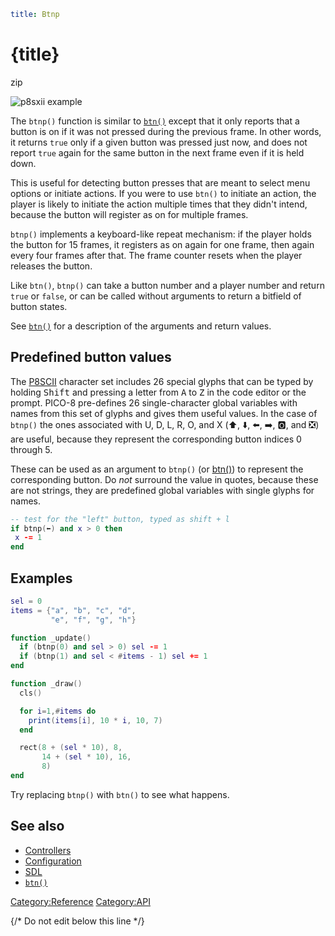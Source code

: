 ```yaml
title: Btnp
```

# {title}

zip

![p8sxii example](./p8scii-example.webp)

The `btnp()` function is similar to [`btn()`](Btn "wikilink") except
that it only reports that a button is on if it was not pressed during
the previous frame. In other words, it returns `true` only if a given
button was pressed just now, and does not report `true` again for the
same button in the next frame even if it is held down.

This is useful for detecting button presses that are meant to select
menu options or initiate actions. If you were to use `btn()` to initiate
an action, the player is likely to initiate the action multiple times
that they didn't intend, because the button will register as on for
multiple frames.

`btnp()` implements a keyboard-like repeat mechanism: if the player
holds the button for 15 frames, it registers as on again for one frame,
then again every four frames after that. The frame counter resets when
the player releases the button.

Like `btn()`, `btnp()` can take a button number and a player number and
return `true` or `false`, or can be called without arguments to return a
bitfield of button states.

See [`btn()`](Btn "wikilink") for a description of the arguments and
return values.

## Predefined button values

The [P8SCII](P8SCII "wikilink") character set includes 26 special glyphs
that can be typed by holding <kbd>Shift</kbd> and pressing a letter from
<kbd>A</kbd> to <kbd>Z</kbd> in the code editor or the prompt. PICO-8
pre-defines 26 single-character global variables with names from this
set of glyphs and gives them useful values. In the case of `btnp()` the
ones associated with U, D, L, R, O, and X (⬆️, ⬇️, ⬅️, ➡️, 🅾️, and ❎)
are useful, because they represent the corresponding button indices 0
through 5.

These can be used as an argument to `btnp()` (or
[btn()](Btn "wikilink")) to represent the corresponding button. Do *not*
surround the value in quotes, because these are not strings, they are
predefined global variables with single glyphs for names.

``` lua
-- test for the "left" button, typed as shift + l
if btnp(⬅️) and x > 0 then
 x -= 1
end
```

## Examples

``` lua
sel = 0
items = {"a", "b", "c", "d",
         "e", "f", "g", "h"}

function _update()
  if (btnp(0) and sel > 0) sel -= 1
  if (btnp(1) and sel < #items - 1) sel += 1
end

function _draw()
  cls()

  for i=1,#items do
    print(items[i], 10 * i, 10, 7)
  end

  rect(8 + (sel * 10), 8,
       14 + (sel * 10), 16,
       8)
end
```

Try replacing `btnp()` with `btn()` to see what happens.

## See also

- [Controllers](Controllers "wikilink")
- [Configuration](Configuration "wikilink")
- [SDL](SDL "wikilink")
- [`btn()`](Btn "wikilink")

[Category:Reference](Category:Reference "wikilink")
[Category:API](Category:API "wikilink")

{/* Do not edit below this line */}

